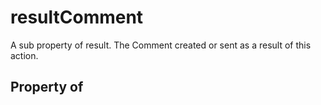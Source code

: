 # resultComment

A sub property of result. The Comment created or sent as a result of this action.

## Property of



